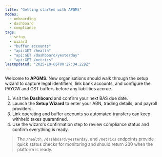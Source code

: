 ```yaml
---
title: "Getting started with APGMS"
modes:
  - onboarding
  - dashboard
  - compliance
tags:
  - setup
  - wizard
  - "buffer accounts"
  - "api:GET /health"
  - "api:GET /dashboard/yesterday"
  - "api:GET /metrics"
lastUpdated: "2025-10-06T00:27:34.229Z"
---
```


Welcome to **APGMS**. New organisations should walk through the setup wizard to capture legal identifiers, link bank accounts, and configure the PAYGW and GST buffers before any liabilities accrue.

1. Visit the **Dashboard** and confirm your next BAS due date.
2. Launch the **Setup Wizard** to enter your ABN, trading details, and payroll providers.
3. Link operating and buffer accounts so automated transfers can keep withheld taxes quarantined.
4. Use the wizard's confirmation step to review compliance status and confirm everything is ready.

> The `/health`, `/dashboard/yesterday`, and `/metrics` endpoints provide quick status checks for monitoring and should return 200 when the platform is ready.
